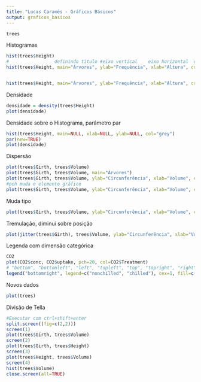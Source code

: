 ```yaml
---
title: "Lucas Caramês - Gráficos Básicos"
output: graficos_basicos
---
```

```r
trees
```

Histogramas
```r
hist(trees$Height)
#                 definindo título #eixo vertical    eixo horizontal  cor das barras
hist(trees$Height, main="Árvores", ylab="Frequência", xlab="Altura", col="green")


hist(trees$Height, main="Árvores", ylab="Frequência", xlab="Altura", col="blue", density=20, breaks=20)
```
Densidade
```r
densidade = density(trees$Height)
plot(densidade)
```


Densidade sobre o Histograma, parâmetro par
```r
hist(trees$Height, main=NULL, xlab=NULL, ylab=NULL, col="grey")
par(new=TRUE)
plot(densidade)
```



Dispersão
```r
plot(trees$Girth, trees$Volume)
plot(trees$Girth, trees$Volume, main="Árvores")
plot(trees$Girth, trees$Volume, ylab="Circunferência", xlab="Volume", col="blue", main="Árvores")
#pch muda o elemento gráfico
plot(trees$Girth, trees$Volume, ylab="Circunferência", xlab="Volume", col="blue", main="Árvores", pch=20)
```



Muda tipo
```r
plot(trees$Girth, trees$Volume, ylab="Circunferência", xlab="Volume", col="blue", main="Árvores", pch=20, type="l")
```

Tremulação, diminui sobre posição
```r
plot(jitter(trees$Girth), trees$Volume, ylab="Circunferência", xlab="Volume", col="blue", main="Árvores")
```


Legenda com dimensão categórica
```r
CO2
plot(CO2$conc, CO2$uptake, pch=20, col=CO2$Treatment)
# "bottom", "bottomleft", "left", "topleft", "top", "topright", "right" and "center"
legend("bottomright", legend=c("nonchilled", "chilled"), cex=1, fill=c("black", "red"))
```


Novos dados
```r
plot(trees)
```


Divisão de Tella
```r
#Executar com ctrl+shift+enter
split.screen((fig=c(2,2)))
screen(1)
plot(trees$Girth, trees$Volume)
screen(2)
plot(trees$Girth, trees$Height)
screen(3)
plot(trees$Height, trees$Volume)
screen(4)
hist(trees$Volume)
close.screen(all=TRUE)
```